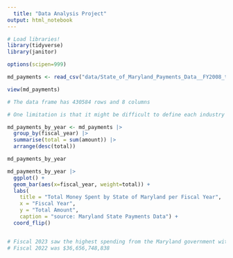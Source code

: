 ```yaml
---
  title: "Data Analysis Project"
output: html_notebook
---
```

  

```r
# Load libraries!
library(tidyverse)
library(janitor)

options(scipen=999)
```


```r
md_payments <- read_csv("data/State_of_Maryland_Payments_Data__FY2008_to_FY2024.csv") |> clean_names()

view(md_payments)

# The data frame has 430584 rows and 8 columns

# One limitation is that it might be difficult to define each industry just based on agency, and we do not know what each code in the category column means or stands for. In terms sof timeframe, we do not have limitations as our data spans from 2008 to 2024.

```

```r

md_payments_by_year <- md_payments |>
  group_by(fiscal_year) |>
  summarise(total = sum(amount)) |>
  arrange(desc(total)) 

md_payments_by_year

md_payments_by_year |>
  ggplot() + 
  geom_bar(aes(x=fiscal_year, weight=total)) +
  labs(
    title = "Total Money Spent by State of Maryland per Fiscal Year",
    x = "Fiscal Year",
    y = "Total Amount",
    caption = "source: Maryland State Payments Data") +
  coord_flip()


# Fiscal 2023 saw the highest spending from the Maryland government with $193,756,398,403 paid.
# Fiscal 2022 was $36,656,748,838	

```

```r

```
